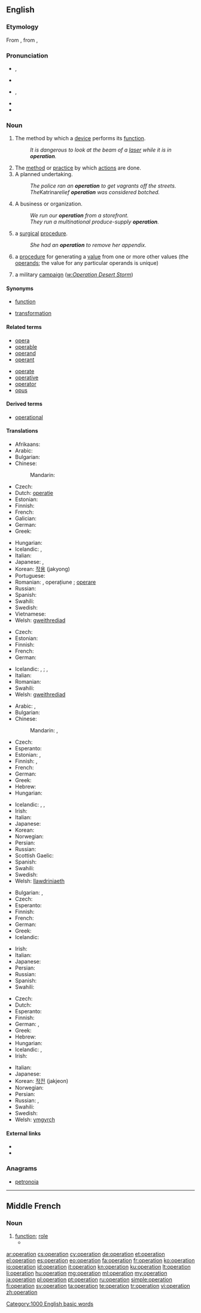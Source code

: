 {{also|Operation|opération}}
==English==
{{wikipedia}}

===Etymology===
From {{etyl|la}} {{term|operari||to work|lang=la}}, from {{term|opus|lang=la}}, {{term|operis||work|lang=la}}

===Pronunciation===
* {{a|RP}} {{IPA|/ˌɒpəˈɹeɪʃən/|/ˌɒpə(ɹ)ˈeɪʃən/}}, {{X-SAMPA|/%Qp@"reIS@n/|/%Qp@(r)"eIS@n/}}
* {{rhymes|eɪʃən}}
* {{a|GenAm}} {{IPA|/ˌɑːpəˈɹeɪʃən/}}, {{X-SAMPA|/%A:p@"reIS@n/}}
* {{audio|en-us-operation.ogg|Audio (US)}}
* {{rhymes|eɪʃən}}

===Noun===
{{en-noun}}

# The method by which a [[device]] performs its [[function]].
#: ''It is dangerous to look at the beam of a [[laser]] while it is in '''operation'''.''
# The [[method]] or [[practice]] by which [[actions]] are done.
# A planned undertaking.
#: ''The police ran an '''operation''' to get vagrants off the streets.''
#: ''The ''Katrina'' relief '''operation''' was considered botched.''
# A business or organization.
#: ''We run our '''operation''' from a storefront.''
#: ''They run a multinational produce-supply '''operation'''.''
# {{medicine}} a [[surgical]] [[procedure]].
#: ''She had an '''operation''' to remove her appendix.''
# {{mathematics}} a [[procedure]] for generating a [[value]] from one or more other values (the [[operand]]s; the value for any particular operands is unique)
# {{military}} a military [[campaign]] (''[[w:Operation Desert Storm]]'')

====Synonyms====
* {{sense|mathematics}} [[function]]
* {{sense|mathematics}} [[transformation]]

====Related terms====
{{rel-top|terms related to ''operation (noun)''}}
* [[opera]]
* [[operable]]
* [[operand]]
* [[operant]]
{{rel-mid}}
* [[operate]]
* [[operative]]
* [[operator]]
* [[opus]]
{{rel-bottom}}

====Derived terms====
* [[operational]]

====Translations====
{{trans-top|method by which a device performs its function}}
* Afrikaans: {{t|af|operasie|xs=Afrikaans}}
* Arabic: {{Arab|[[عملية]]}} {{IPAchar|(ʕamalīya)}} {{f}}
* Bulgarian: {{t+|bg|действие|n}}
* Chinese:
*: Mandarin: {{t|cmn|运营|tr=yùnyíng|sc=Hani}}
* Czech: {{t-|cs|provoz|m}}
* Dutch: [[operatie]] {{f}}
* Estonian: {{t|et|toiming}}
* Finnish: {{t+|fi|toiminta}}
* French: {{t+|fr|opération|f}}
* Galician: {{t+|gl|operación|xs=Galician}}
* German: {{t+|de|Betrieb|m}}
* Greek: {{t+|el|λειτουργία|f|tr=leitourgía}}
{{trans-mid}}
* Hungarian: {{t+|hu|működés}}
* Icelandic: {{t|is|starf|n}}, {{t|is|vinnsla|f}}
* Italian: {{t+|it|operazione|f}}
* Japanese: {{t+|ja|作業|tr=さぎょう, sagyō}}, {{t|ja|操作|tr=[[そうさ]], sōsa}}
* Korean: [[작용]] (jakyong)
* Portuguese: {{t+|pt|operação|f}}
* Romanian: {{t|ro|operație|f}}, operațiune {{f}}; [[operare]] {{f}}
* Russian: {{t+|ru|операция|f|tr=operácija}}
* Spanish: {{t-|es|operación|f}}
* Swahili: {{t+|sw|operesheni|xs=Swahili}}
* Swedish: {{t+|sv|operation|c}}
* Vietnamese: {{t|vi|hoạt động|xs=Vietnamese}}
* Welsh: [[gweithrediad]] {{m}}
{{trans-bottom}}

{{trans-top|method or practice by which actions are done}}
* Czech: {{t-|cs|postup}}
* Estonian: {{t|et|toiming}}
* Finnish: {{t+|fi|toiminta}}
* French: {{t+|fr|opération|f}}
* German: {{t+|de|Betrieb|m}}
{{trans-mid}}
* Icelandic: {{t|is|starfsemi|f}}, {{t|is|starfræksla|f}}; {{t|is|rekstur|m}}, {{t|is|framkvæmd|f}}
* Italian: {{t+|it|operazione|f}}
* Romanian: {{t|ro|operație|f}}
* Swahili: {{t+|sw|operesheni|xs=Swahili}}
* Welsh: [[gweithrediad]] {{m}}
{{trans-bottom}}

{{trans-top|surgical procedure}}
* Arabic: {{t|ar|عملية جراحية|f|tr=3amalíyya jiraaHíyya}},  {{t|ar|جراحة|f|tr=jiraaHa}}
* Bulgarian: {{t+|bg|операция|f}}
* Chinese:
*: Mandarin: {{t-|cmn|手術|sc=Hani}},  {{t-|cmn|手术|tr=shǒushù|sc=Hani}}
* Czech: {{t-|cs|operace|f}}
* Esperanto: {{t|eo|operacio}}
* Estonian: {{t|et|lõikus}}, {{t-|et|operatsioon}}
* Finnish: {{t-|fi|leikkaus}}, {{t-|fi|operaatio}}
* French: {{t+|fr|opération|f}}
* German: {{t+|de|Operation|f}}
* Greek: {{t+|el|εγχείρηση|f|tr=encheírisi}}
* Hebrew: {{t+|he|נתוח|m}}
* Hungarian: {{t+|hu|operáció}}
{{trans-mid}}
* Icelandic: {{t|is|aðgerð|f}}, {{t|is|uppskurður|m}}, {{t|is|skurðaðgerð|f}}
* Irish: {{t|ga|obráid|f}}
* Italian: {{t+|it|operazione|f}}
* Japanese: {{t+|ja|手術|tr=[[しゅじゅつ]], shujutsu}}
* Korean: {{t+|ko|수술|tr=susul|sc=Hang}}
* Norwegian: {{t|no|operasjon|m}}
* Persian: {{t|fa|جراحی|sc=fa-Arab}}
* Russian: {{t+|ru|операция|f|tr=operácija}}
* Scottish Gaelic: {{t-|gd|opairèisean|m|xs=Scottish Gaelic}}
* Spanish: {{t-|es|operación|f}}
* Swahili: {{t+|sw|operesheni|xs=Swahili}}
* Swedish: {{t|sv|operation|c}}
* Welsh: [[llawdriniaeth]] {{f}}
{{trans-bottom}}

{{trans-top|procedure for generating a value from one or more other values}}
* Bulgarian: {{t+|bg|операция|f}}, {{t+|bg|действие|n}}
* Czech: {{t-|cs|postup}}
* Esperanto: {{t|eo|operacio}}
* Finnish: {{t-|fi|operaatio}}
* French: {{t+|fr|opération|f}}
* German: {{t+|de|Operation|f}}
* Greek: {{t+|el|πράξη|f|tr=práxi}}
* Icelandic: {{t-|is|aðgerð|f}}
{{trans-mid}}
* Irish: {{t|ga|oibríocht|f}}
* Italian: {{t+|it|operazione|f}}
* Japanese: {{t-|ja|演算|tr=[[えんざん]], enzan}}
* Persian: {{t+|fa|عمل|xs=Persian}}
* Russian: {{t+|ru|действие|n|tr=déjstvije}}
* Spanish: {{t-|es|operación|m}}
* Swahili: {{t+|sw|operesheni|xs=Swahili}}
{{trans-bottom}}

{{trans-top|military campaign}}
* Czech: {{t-|cs|operace|f}}
* Dutch: {{t|nl|operatie|f}}
* Esperanto: {{t|eo|operaco}}
* Finnish: {{t-|fi|operaatio}}
* German: {{t+|de|Operation|f}}, {{t|de|Unternehmen|n}}
* Greek: {{t|el|επιχείρηση|f|tr=epicheírisi}}
* Hebrew: {{t+|he|מבצע|m}}
* Hungarian: {{t+|hu|hadművelet}}
* Icelandic: {{t|is|aðgerð|f}}, {{t|is|hernaðaraðgerð|f}}
* Irish: {{t|ga|oibríocht|f}}
{{trans-mid}}
* Italian: {{t+|it|operazione|f}}
* Japanese: {{t+|ja|作戦|tr=[[さくせん]], sakusen}}
* Korean: [[작전]] (jakjeon)
* Norwegian: {{t|no|operasjon|m}}
* Persian: {{t|fa|عملیات|sc=fa-Arab}}
* Russian: {{t+|ru|действие|n|tr=déjstvije}}, {{t|ru|операция|f|sc=Cyrl}}
* Swahili: {{t+|sw|operesheni|xs=Swahili}}
* Swedish: {{t|sv|operation|c}}
* Welsh: [[ymgyrch]]
{{trans-bottom}}

====External links====
* {{R:Webster 1913}}
* {{R:Century 1911}}

===Anagrams===
* [[petronoia#English|petronoia]]

[[Category:1000 English basic words]]

----

==Middle French==

===Noun===
{{frm-noun|f}}

# [[function]]; [[role]]
#* {{quote-book|year=1595|title=[[:s:fr:Essais/édition de Bordeaux, 1595|Essais]]|author=[[w:Michel de Montaigne|Michel de Montaigne]]|passage=C'est tesmoignage de crudité et indigestion que de regorger la viande comme on l'a avallée. L'estomac n'a pas faict son '''operation''', s'il n'a faict changer la façon et la forme a ce qu'on luy avoit donné à cuire.|translation=It's testament of rawness<!--cannot think of a better term here, User:Mglovesfun--> and indigestion when one regurgitates meat in the same state as one swallowed it. The stomach hasn't done its function if it hasn't change the shape and the form of what one has given it to cook.}}

[[ar:operation]]
[[cs:operation]]
[[cy:operation]]
[[de:operation]]
[[et:operation]]
[[el:operation]]
[[es:operation]]
[[eo:operation]]
[[fa:operation]]
[[fr:operation]]
[[ko:operation]]
[[io:operation]]
[[id:operation]]
[[it:operation]]
[[kn:operation]]
[[ku:operation]]
[[lt:operation]]
[[li:operation]]
[[hu:operation]]
[[mg:operation]]
[[ml:operation]]
[[my:operation]]
[[ja:operation]]
[[pl:operation]]
[[pt:operation]]
[[ru:operation]]
[[simple:operation]]
[[fi:operation]]
[[sv:operation]]
[[ta:operation]]
[[te:operation]]
[[tr:operation]]
[[vi:operation]]
[[zh:operation]]
